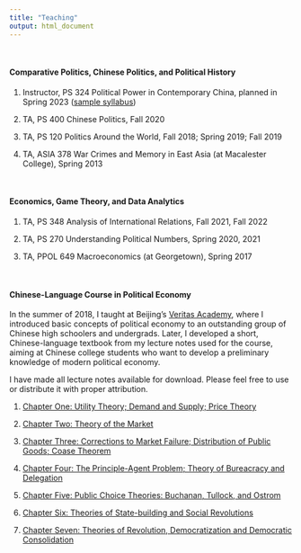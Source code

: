 ```yaml
---
title: "Teaching"
output: html_document
---
```


<br>

#### Comparative Politics, Chinese Politics, and Political History

1. Instructor, PS 324 Political Power in Contemporary China, planned in Spring 2023 ([sample syllabus](sample_syllabus.pdf))

2. TA, PS 400 Chinese Politics, Fall 2020

3. TA, PS 120 Politics Around the World, Fall 2018; Spring 2019; Fall 2019

4. TA, ASIA 378 War Crimes and Memory in East Asia (at Macalester College), Spring 2013

<br>

#### Economics, Game Theory, and Data Analytics

1. TA, PS 348 Analysis of International Relations, Fall 2021, Fall 2022

2. TA, PS 270 Understanding Political Numbers, Spring 2020, 2021

3. TA, PPOL 649 Macroeconomics (at Georgetown), Spring 2017

<br>

#### Chinese-Language Course in Political Economy

In the summer of 2018, I taught at Beijing's [Veritas Academy](https://www.veritaschina.org), where I introduced basic concepts of political economy to an outstanding group of Chinese high schoolers and undergrads. Later, I developed a short, Chinese-language textbook from my lecture notes used for the course, aiming at Chinese college students who want to develop a preliminary knowledge of modern political economy.

I have made all lecture notes available for download. Please feel free to use or distribute it with proper attribution.

1. [Chapter One: Utility Theory; Demand and Supply; Price Theory](teaching_files/va1.pdf)


2. [Chapter Two: Theory of the Market](teaching_files/va2.pdf)


3. [Chapter Three: Corrections to Market Failure; Distribution of Public Goods; Coase Theorem](teaching_files/va3.pdf)


4. [Chapter Four: The Principle-Agent Problem; Theory of Bureacracy and Delegation](teaching_files/va4.pdf)


5. [Chapter Five: Public Choice Theories: Buchanan, Tullock, and Ostrom](teaching_files/va5.pdf)


6. [Chapter Six: Theories of State-building and Social Revolutions](teaching_files/va6.pdf)


7. [Chapter Seven: Theories of Revolution, Democratization and Democratic Consolidation](teaching_files/va7.pdf)